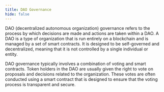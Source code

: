 ```yaml
---
title: DAO Governance
hide: false
---
```


DAO (decentralized autonomous organization) governance refers to the process by which decisions are made and actions are taken within a DAO. A DAO is a type of organization that is run entirely on a blockchain and is managed by a set of smart contracts. It is designed to be self-governed and decentralized, meaning that it is not controlled by a single individual or entity.

DAO governance typically involves a combination of voting and smart contracts. Token holders in the DAO are usually given the right to vote on proposals and decisions related to the organization. These votes are often conducted using a smart contract that is designed to ensure that the voting process is transparent and secure.

